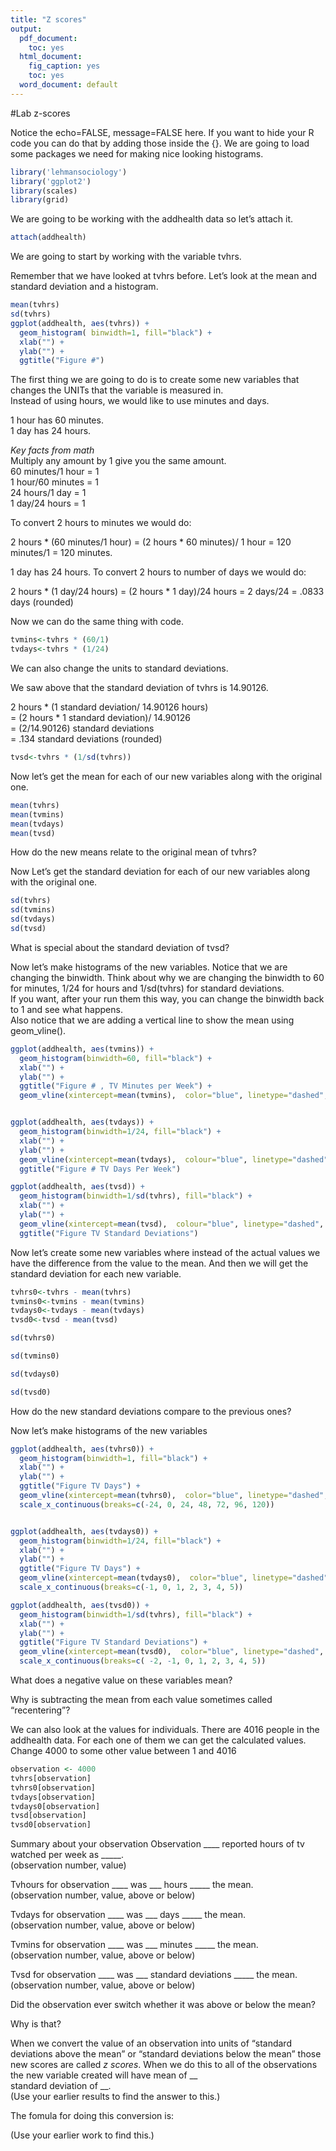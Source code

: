 ```yaml
---
title: "Z scores"
output:
  pdf_document:
    toc: yes
  html_document:
    fig_caption: yes
    toc: yes
  word_document: default
---
```

#Lab z-scores

Notice the echo=FALSE, message=FALSE here.  If you want to hide your R code you can do that by adding those inside the {}.
We are going to load some packages we need for making nice looking histograms.
````r

library('lehmansociology')
library('ggplot2')
library(scales)
library(grid)
````

We are going to be working with the addhealth data so let's attach it.
````r
attach(addhealth)
````
We are going to start by working with the variable tvhrs.

Remember that we have looked at tvhrs before. Let's look at the mean and standard deviation and a histogram.

````r
mean(tvhrs)
sd(tvhrs)
ggplot(addhealth, aes(tvhrs)) +
  geom_histogram( binwidth=1, fill="black") +
  xlab("") +
  ylab("") +
  ggtitle("Figure #")


````

The first thing we are going to do is to create some new variables that changes the UNITs that the variable is measured in.  
Instead of using hours, we would like to use minutes and days.  

1 hour has 60 minutes.  
1 day has 24 hours.  

*Key facts from math*  
Multiply any amount by 1 give you the same amount.  
60 minutes/1 hour  = 1  
1 hour/60 minutes = 1  
24 hours/1 day = 1  
1 day/24 hours = 1  

To convert 2 hours to minutes we would do:  

2 hours * (60 minutes/1 hour) = (2 hours * 60 minutes)/ 1 hour = 120 minutes/1  = 120 minutes.

1 day has 24 hours. 
To convert 2 hours to number of days we would do:

2 hours * (1 day/24 hours) = (2 hours * 1 day)/24 hours  = 2 days/24 = .0833 days (rounded)

Now we can do the same thing with code. 

````r
tvmins<-tvhrs * (60/1)
tvdays<-tvhrs * (1/24)

````

We can also change the units to standard deviations.

We saw above that the standard deviation of tvhrs is 14.90126.

2 hours * (1 standard deviation/ 14.90126 hours)  
= (2 hours * 1 standard deviation)/ 14.90126   
= (2/14.90126) standard deviations  
= .134 standard deviations (rounded)

````r
tvsd<-tvhrs * (1/sd(tvhrs))


````

Now let's get the mean for each of our new variables along with the original one.

````r
mean(tvhrs)
mean(tvmins)
mean(tvdays)
mean(tvsd)
````
How do the new means relate to the original mean of tvhrs?


Now Let's get the standard deviation for each of our new variables along with the original one.

````r
sd(tvhrs)
sd(tvmins)
sd(tvdays)
sd(tvsd)
````

What is special about the standard deviation of tvsd?


Now let's make histograms of the new variables. Notice that we are changing the binwidth. 
Think about why we are changing the binwidth to 60 for minutes, 1/24 for hours and 1/sd(tvhrs) for standard deviations.  
If you want, after your run them this way, you can change the binwidth back to 1 and see what happens.  
Also notice that we are adding a vertical line to show the mean using geom_vline().
````r
ggplot(addhealth, aes(tvmins)) +
  geom_histogram(binwidth=60, fill="black") +
  xlab("") +
  ylab("") +
  ggtitle("Figure # , TV Minutes per Week") +
  geom_vline(xintercept=mean(tvmins),  color="blue", linetype="dashed", size=1) 


ggplot(addhealth, aes(tvdays)) +
  geom_histogram(binwidth=1/24, fill="black") +
  xlab("") +
  ylab("") +
  geom_vline(xintercept=mean(tvdays),  colour="blue", linetype="dashed", size=1) +
  ggtitle("Figure # TV Days Per Week")

ggplot(addhealth, aes(tvsd)) +
  geom_histogram(binwidth=1/sd(tvhrs), fill="black") +
  xlab("") +
  ylab("") +
  geom_vline(xintercept=mean(tvsd),  colour="blue", linetype="dashed", size=1) +
  ggtitle("Figure TV Standard Deviations")


````

Now let's create some new variables where instead of the actual values we have the difference from the value to the mean. And then we will get the standard deviation for each new variable.

````r
tvhrs0<-tvhrs - mean(tvhrs)
tvmins0<-tvmins - mean(tvmins)
tvdays0<-tvdays - mean(tvdays)
tvsd0<-tvsd - mean(tvsd)

sd(tvhrs0)

sd(tvmins0)

sd(tvdays0)

sd(tvsd0)
````

How do the new standard deviations compare to the previous ones?

Now let's make histograms of the new variables

````r
ggplot(addhealth, aes(tvhrs0)) +
  geom_histogram(binwidth=1, fill="black") +
  xlab("") +
  ylab("") +
  ggtitle("Figure TV Days") + 
  geom_vline(xintercept=mean(tvhrs0),  color="blue", linetype="dashed", size=1) +
  scale_x_continuous(breaks=c(-24, 0, 24, 48, 72, 96, 120))


ggplot(addhealth, aes(tvdays0)) +
  geom_histogram(binwidth=1/24, fill="black") +
  xlab("") +
  ylab("") +
  ggtitle("Figure TV Days") + 
  geom_vline(xintercept=mean(tvdays0),  color="blue", linetype="dashed", size=1) +
  scale_x_continuous(breaks=c(-1, 0, 1, 2, 3, 4, 5))

ggplot(addhealth, aes(tvsd0)) +
  geom_histogram(binwidth=1/sd(tvhrs), fill="black") +
  xlab("") +
  ylab("") +
  ggtitle("Figure TV Standard Deviations") + 
  geom_vline(xintercept=mean(tvsd0),  color="blue", linetype="dashed", size=1) +
  scale_x_continuous(breaks=c( -2, -1, 0, 1, 2, 3, 4, 5))
````

What does a negative value on these variables mean?  


Why is subtracting the mean from each value sometimes called "recentering"?  


We can also look at the values for individuals. 
There are 4016 people in the addhealth data. For each one of them we can get the calculated values. 
Change 4000 to some other value between 1 and 4016

````r
observation <- 4000
tvhrs[observation]
tvhrs0[observation]
tvdays[observation]
tvdays0[observation]
tvsd[observation]
tvsd0[observation]

````



Summary about your observation
Observation ____ reported hours of tv watched per week as _____.  
(observation number, value)

Tvhours for observation ____ was ___ hours _____ the mean.  
(observation number, value, above or below)

Tvdays for observation ____ was ___ days _____ the mean.  
(observation number, value, above or below)

Tvmins for observation ____ was ___ minutes _____ the mean.  
(observation number, value, above or below)

Tvsd for observation ____ was ___ standard deviations _____ the mean.  
(observation number, value, above or below)

Did the observation ever switch whether it was above or below the mean?

Why is that?

When we convert the value of an observation into units of "standard deviations above the mean" or "standard deviations below the mean" those new scores are called _z scores_.
When we do this to all of the observations the new variable created will have
 mean of __  
 standard deviation of __.   
 (Use your earlier results to find the answer to this.)
 
 The fomula for doing this conversion is:
 
 (Use your earlier work to find this.)
